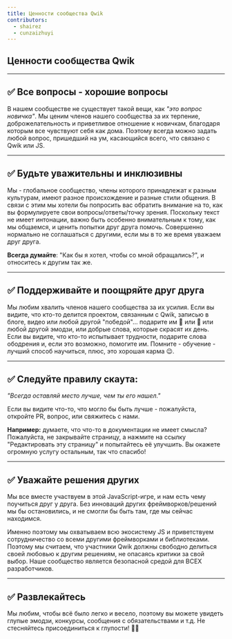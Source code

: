 ```yaml
---
title: Ценности сообщества Qwik
contributors:
  - shairez
  - cunzaizhuyi
---
```


## Ценности сообщества Qwik

---

## ✅ Все вопросы - хорошие вопросы

В нашем сообществе не существует такой вещи, как _"это вопрос новичка"_. Мы ценим членов нашего сообщества за их терпение, доброжелательность и приветливое отношение к новичкам, благодаря которым все чувствуют себя как дома. Поэтому всегда можно задать любой вопрос, пришедший на ум, касающийся всего, что связано с Qwik или JS.

---

## ✅ Будьте уважительны и инклюзивны

Мы - глобальное сообщество, члены которого принадлежат к разным культурам, имеют разное происхождение и разные стили общения. В связи с этим мы хотели бы попросить вас обратить внимание на то, как вы формулируете свои вопросы/ответы/точку зрения. Поскольку текст не имеет интонации, важно быть особенно внимательным к тому, как мы общаемся, и ценить попытки друг друга помочь. Совершенно нормально не соглашаться с другими, если мы в то же время уважаем друг друга.

**Всегда думайте**: "Как бы я хотел, чтобы со мной обращались?", и относитесь к другим так же.

---

## ✅ Поддерживайте и поощряйте друг друга

Мы любим хвалить членов нашего сообщества за их усилия. Если вы видите, что кто-то делится проектом, связанным с Qwik, записью в блоге, видео или любой другой "победой"... подарите им 👏 или 🚀 или любой другой эмодзи, или добрые слова, которые скрасят их день. Если вы видите, что кто-то испытывает трудности, подарите слова ободрения и, если это возможно, помогите им. Помните - обучение - лучший способ научиться, плюс, это хорошая карма 😉.

---

## ✅ Следуйте правилу скаута:

_"Всегда оставляй место лучше, чем ты его нашел."_

Если вы видите что-то, что могло бы быть лучше - пожалуйста, откройте PR, вопрос, или свяжитесь с нами.

**Например:** думаете, что что-то в документации не имеет смысла? Пожалуйста, не закрывайте страницу, а нажмите на ссылку "Редактировать эту страницу" и попытайтесь её улучшить. Вы окажете огромную услугу остальным, так что спасибо!

---

## ✅ Уважайте решения других

Мы все вместе участвуем в этой JavaScript-игре, и нам есть чему поучиться друг у друга. Без инноваций других фреймворков/решений мы бы остановились, и не смогли бы быть там, где мы сейчас находимся.

Именно поэтому мы охватываем всю экосистему JS и приветствуем сотрудничество со всеми другими фреймворками и библиотеками. Поэтому мы считаем, что участники Qwik должны свободно делиться своей любовью к другим решениям, не опасаясь критики за свой выбор. Наше сообщество является безопасной средой для ВСЕХ разработчиков.

---

## ✅ Развлекайтесь

Мы любим, чтобы всё было легко и весело, поэтому вы можете увидеть глупые эмодзи, конкурсы, сообщения с обязательствами и т.д. Не стесняйтесь присоединиться к глупости! 🤪😊
